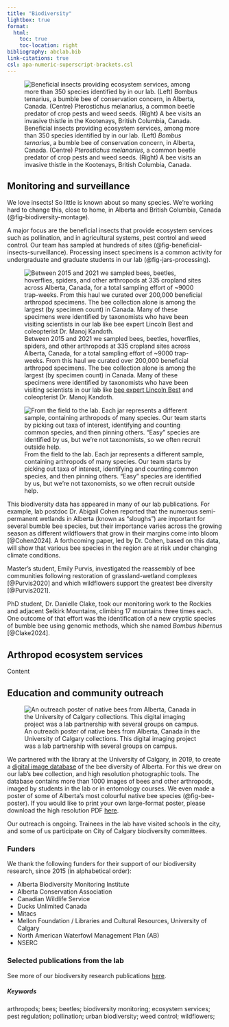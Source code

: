 ```yaml
---
title: "Biodiversity"         
lightbox: true
format:
  html:
    toc: true      
    toc-location: right
bibliography: abclab.bib
link-citations: true
csl: apa-numeric-superscript-brackets.csl
---
```


![Beneficial insects providing ecosystem services, among more than 350 species identified by in our lab. (Left) *Bombus ternarius*, a bumble bee of conservation concern, in Alberta, Canada. (Centre) *Pterostichus melanarius*, a common beetle predator of crop pests and weed seeds. (Right) A bee visits an invasive thistle in the Kootenays, British Columbia, Canada.](images/biodiversity_montage.png){#fig-biodiversity-montage}

## Monitoring and surveillance

We love insects! So little is known about so many species. We're working hard to change this, close to home, in Alberta and British Columbia, Canada (@fig-biodiversity-montage). 

A major focus are the beneficial insects that provide ecosystem services such as pollination, and in agricultural systems, pest control and weed control. Our team has sampled at hundreds of sites (@fig-beneficial-insects-surveillance). Processing insect specimens is a common activity for undergraduate and graduate students in our lab (@fig-jars-processing).

![Between 2015 and 2021 we sampled bees, beetles, hoverflies, spiders, and other arthropods at 335 cropland sites across Alberta, Canada, for a total sampling effort of ~9000 trap-weeks. From this haul we curated over 200,000 beneficial arthropod specimens. The bee collection alone is among the largest (by specimen count) in Canada. Many of these specimens were identified by taxonomists who have been visiting scientists in our lab like [bee expert Lincoln Best](https://extension.oregonstate.edu/people/lincoln-best) and coleopterist Dr. Manoj Kandoth.](images/fig_beneficial-insects-surveillance.png){#fig-beneficial-insects-surveillance}

::: {.column-margin}
![From the field to the lab. Each jar represents a different sample, containing arthropods of many species. Our team starts by picking out taxa of interest,  identifying and counting common species, and then pinning others. "Easy" species are identified by us, but we're not taxonomists, so we often recruit outside help.](images/fig-jars-processing.png){#fig-jars-processing}
:::
This biodiversity data has appeared in many of our lab publications. For example, lab postdoc Dr. Abigail Cohen reported that the numerous semi-permanent wetlands in Alberta (known as "sloughs") are important for several bumble bee species, but their importance varies across the growing season as different wildflowers that grow in their margins come into bloom [@Cohen2024].  A forthcoming paper, led by Dr. Cohen, based on this data, will show that various bee species in the region are at risk under changing climate conditions. 

Master's student, Emily Purvis, investigated the reassembly of bee communities following restoration of grassland-wetland complexes [@Purvis2020] and which wildflowers support the greatest bee diversity [@Purvis2021].

PhD student, Dr. Danielle Clake, took our monitoring work to the Rockies and adjacent Selkirk Mountains, climbing 17 mountains three times each. One outcome of that effort was the identification of a new cryptic species of bumble bee using genomic methods, which she named *Bombus hibernus* [@Clake2024].

## Arthropod ecosystem services

Content

## Education and community outreach

::: {.column-margin}
![An outreach poster of native bees from Alberta, Canada in the University of Calgary collections. This digital imaging project was a lab partnership with several groups on campus.](images/fig-bee-poster.png){#fig-bee-poster}
:::

We partnered with the library at the University of Calgary, in 2019, to create a [digital image database](https://digitalcollections.ucalgary.ca/Browse/Collections/Invertebrates/Alberta-Native-Bees){target="_blank"} of the bee diversity of Alberta. For this we drew on our lab's bee collection, and high resolution photographic tools. The database contains more than 1000 images of bees and other arthropods, imaged by students in the lab or in entomology courses. We even made a poster of some of Alberta's most colourful native bee species (@fig-bee-poster). If you would like to print your own large-format poster, please download the high resolution PDF [here](BeePoster_UniversityCalgary_2019.pdf){target="_blank"}.

Our outreach is ongoing. Trainees in the lab have visited schools in the city, and some of us participate on City of Calgary biodiversity committees.

### Funders {.unnumbered .unlisted}

We thank the following funders for their support of our biodiversity research, since 2015 (in alphabetical order):

-   Alberta Biodiversity Monitoring Institute
-   Alberta Conservation Association
-   Canadian Wildlife Service
-   Ducks Unlimited Canada
-   Mitacs
-   Mellon Foundation / Libraries and Cultural Resources, University of Calgary
-   North American Waterfowl Management Plan (AB)
-   NSERC

::: ref-section
### Selected publications from the lab {.unnumbered .unlisted}

See more of our biodiversity research publications [here](publications.qmd).

::: {#refs}
:::

##### Keywords {.unnumbered .unlisted}

arthropods; bees; beetles; biodiversity monitoring; ecosystem services; pest regulation; pollination; urban biodiversity; weed control; wildflowers;
:::
